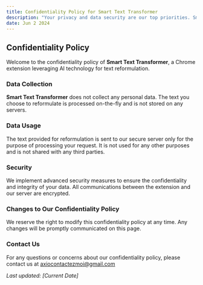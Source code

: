 ```yaml
---
title: Confidentiality Policy for Smart Text Transformer
description: "Your privacy and data security are our top priorities. Smart Text Transformer ensures the protection and confidentiality"
date: Jun 2 2024
---
```


## Confidentiality Policy

Welcome to the confidentiality policy of **Smart Text Transformer**, a Chrome extension leveraging AI technology for text reformulation.

### Data Collection

**Smart Text Transformer** does not collect any personal data. The text you choose to reformulate is processed on-the-fly and is not stored on any servers.

### Data Usage

The text provided for reformulation is sent to our secure server only for the purpose of processing your request. It is not used for any other purposes and is not shared with any third parties.

### Security

We implement advanced security measures to ensure the confidentiality and integrity of your data. All communications between the extension and our server are encrypted.

### Changes to Our Confidentiality Policy

We reserve the right to modify this confidentiality policy at any time. Any changes will be promptly communicated on this page.

### Contact Us

For any questions or concerns about our confidentiality policy, please contact us at axiocontactezmoi@gmail.com

*Last updated: [Current Date]*
